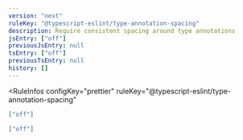```yaml
---
version: "next"
ruleKey: "@typescript-eslint/type-annotation-spacing"
description: Require consistent spacing around type annotations
jsEntry: ["off"]
previousJsEntry: null
tsEntry: ["off"]
previousTsEntry: null
history: []
---
```


<RuleInfos 
  configKey="prettier" 
  ruleKey="@typescript-eslint/type-annotation-spacing" 
>

```json
["off"]
```

```json
["off"]
```

</RuleInfos>
